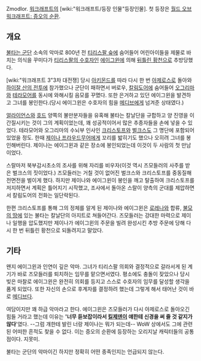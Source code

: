 Zmodlor. [[워크래프트]]의 [wiki:"워크래프트/등장 인물"등장인물]. 첫 등장은 [[월드 오브 워크래프트: 증오의 순환]].

== 개요 ==
[[불타는 군단]] 소속의 악마로 800년 전 [[티리스팔 숲]]에 숨어들어 어린아이들을 제물로 바치는 의식을 꾸미다가 [[티리스팔의 수호자]]인 [[에이그윈]]에 의해 [[뒤틀린 황천]]으로 추방당했다. 

[wiki:"워크래프트 3"3차 대전쟁] 당시 [[아키몬드]]를 따라 다시 한 번 [[아제로스]]로 돌아와 [[하이잘 산의 전투]]에 참가했으나 군단이 패하면서 버로우, [[칼림도어]]에 숨어들어 [[오그리마]]와 [[테라모어]]를 동시에 와해시킬 음모를 꾸몄다. 또한 은거하고 있던 에이그윈을 발견하고 그녀를 봉인한다.(당시 에이그윈은 수호자의 힘을 [[메디브]]에게 넘겨준 상태였다.)

[[얼라이언스]]와 [[호드]] 양쪽의 불만분자들을 유혹해 불타는 칼날단을 규합하고 양 진영을 이간질시키는 것이 그의 계획이었는데, 꽤 성공적이어서 많은 추종자들을 손에 넣을 수 있었다. 테라모어와 오그리마의 수뇌부 인사인 [[크리스토프]]와 [[벌크스]]도 그 명단에 포함되어 있었을 정도. 한때 [[제이나 프라우드무어]]에게 꼬리를 밟히기도 했으나 오히려 그녀를 봉인해버린다. 제이나는 에이그윈과 같은 장소에 봉인되었는데 이것이 두 사람의 첫 만남이었다.

스랄마저 북부감시초소의 조사를 위해 자리를 비우자(이것 역시 즈모들러의 사주를 받은 벌크스의 짓이었다.) 즈모들러는 거칠 것이 없어진 벌크스와 크리스토프를 중동질해 전면전을 벌이게 했다. 하지만 제이나와 에이그윈이 봉인을 깨고 탈출하여 크리스토프를 저지하면서 계획은 틀어지기 시작했고, 조사에서 돌아온 스랄이 양측의 군대를 제압하면서 칼림도어의 전화는 일단락된다. 

한편 크리스토프를 통해 그의 정체를 알게 된 제이나와 에이그윈은 [[로레나]]와 합류, [[불모의 땅]]에 있는 불타는 칼날단의 아지트로 쳐들어간다. 즈모들러는 강대한 마력으로 제이나 일행을 압도했지만 제이나가 에이그윈의 주문을 빌려 완성시킨 추방 주문에 당해 다시 한 번 뒤틀린 황천으로 되돌려지고 말았다.

== 기타 ==
왠지 에이그윈과 인연이 깊은 악마. 그녀가 티리스팔 의회와 결정적으로 갈라서게 된 계기가 바로 즈모들러를 퇴치하는 임무를 맡으면서였다. 평소에도 충돌이 잦았으나 당시 빚은 마찰로 에이그윈은 완전히 의회를 등지고 스스로 수호자의 임무를 달성할 생각을 품게 되었다. 또한 자신의 손으로 후계자를 결정하려 했는데 그렇게 해서 태어난 것이 바로 [[메디브]]다.

여담이지만 꽤 하급 악마라고 한다. 에이그윈은 즈모들러가 다시 아제로스로 돌아오긴 힘들 거라고 했는데 이유는 ''''너무 듣보잡이라서 [[킬제덴]]이 얘한테 신경을 써 줄 것 같지가 않다''''였다. --그럼 걔한테 발린 너랑 제이나는 뭐가 되는데-- WoW 상에서도 그에 관련된 어떠한 흔적도 찾을 수 없다. 이는 증오의 순환에 등장하는 오리지날 캐릭터들의 공통점이다. 지못미.

불타는 군단의 악마이긴 하지만 정확히 어떤 종족인지는 언급되지 않는다.
